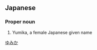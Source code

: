==Japanese==
{{ja-kanjitab|結|実|花}}

===Proper noun===
{{ja-pos|proper|ゆみか}}
# Yumika, a female Japanese given name

[[Category:Japanese female given names|ゆみか]]